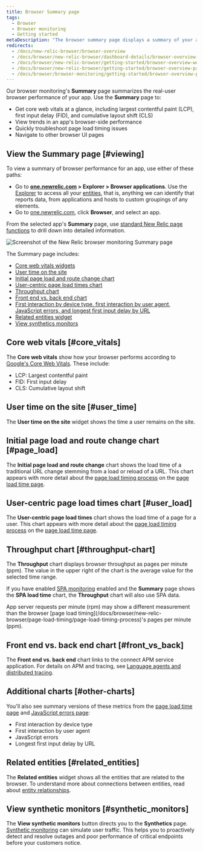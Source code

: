 ```yaml
---
title: Browser Summary page
tags:
  - Browser
  - Browser monitoring 
  - Getting started
metaDescription: "The browser summary page displays a summary of your app's browser-side performance, including page load timing, and throughput charts."
redirects:
  - /docs/new-relic-browser/browser-overview
  - /docs/browser/new-relic-browser/dashboard-details/browser-overview-dashboard
  - /docs/browser/new-relic-browser/getting-started/browser-overview-website-performance-glance
  - /docs/browser/new-relic-browser/getting-started/browser-overview-page-website-performance-summary
  - /docs/browser/browser-monitoring/getting-started/browser-overview-page-website-performance-summary
---
```



Our browser monitoring's **Summary** page summarizes the real-user browser performance of your app. Use the **Summary** page to:

* Get core web vitals at a glance, including largest contentful paint (LCP), first input delay (FID), and cumulative layout shift (CLS)
* View trends in an app's browser-side performance
* Quickly troubleshoot page load timing issues
* Navigate to other browser UI pages

## View the Summary page [#viewing]

To view a summary of browser performance for an app, use either of these paths:

* Go to **[one.newrelic.com](https://one.newrelic.com) > Explorer > Browser applications**. Use the [Explorer](/docs/new-relic-one/use-new-relic-one/core-concepts/new-relic-explorer-view-performance-across-apps-services-hosts/) to access all your [entities](/docs/new-relic-one/use-new-relic-one/core-concepts/what-entity-new-relic/), that is, anything we can identify that reports data, from applications and hosts to custom groupings of any elements.
* Go to [one.newrelic.com](https://one.newrelic.com), click **Browser**, and select an app.


From the selected app's **Summary** page, use [standard New Relic page functions](/docs/data-analysis/user-interface-functions/view-your-data/standard-page-functions) to drill down into detailed information.

<img
  title="Browser monitoring summary"
  alt="Screenshot of the New Relic browser monitoring Summary page"
  src={browserSummaryPage}
/>

The Summary page includes:

* [Core web vitals widgets](#core_vitals)
* [User time on the site](#user_time)
* [Initial page load and route change chart](#page_load)
* [User-centric page load times chart](#user_load)
* [Throughput chart](#throughput-chart)
* [Front end vs. back end chart](#front_vs_back)
* [First interaction by device type, first interaction by user agent, JavaScript errors, and longest first input delay by URL](#other-charts)
* [Related entities widget](#related_entities)
* [View synthetics monitors](#synthetic_monitors)

## Core web vitals [#core_vitals]

The **Core web vitals** show how your browser performs according to [Google's Core Web Vitals](/docs/browser/new-relic-browser/page-load-timing-resources/pageviewtiming-async-or-dynamic-page-details). These include:

* LCP: Largest contentful paint
* FID: First input delay
* CLS: Cumulative layout shift

## User time on the site [#user_time]

The **User time on the site** widget shows the time a user remains on the site.

## Initial page load and route change chart [#page_load]

The **Initial page load and route change** chart shows the load time of a traditional URL change stemming from a load or reload of a URL. This chart appears with more detail about the [page load timing process](/docs/browser/new-relic-browser/page-load-timing-resources/page-load-timing-process) on the [page load time page](/docs/browser/new-relic-browser/dashboard-details/page-views-dashboard).

## User-centric page load times chart [#user_load]

The **User-centric page load times** chart shows the load time of a page for a user. This chart appears with more detail about the [page load timing process](/docs/browser/new-relic-browser/page-load-timing-resources/page-load-timing-process) on the [page load time page](/docs/browser/new-relic-browser/dashboard-details/page-views-dashboard).

## Throughput chart [#throughput-chart]

The **Throughput** chart displays browser throughput as pages per minute (ppm). The value in the upper right of the chart is the average value for the selected time range.

If you have enabled [SPA monitoring](/docs/browser/single-page-app-monitoring/get-started/welcome-single-page-app-monitoring) enabled and the **Summary** page shows the **SPA load time** chart, the **Throughput** chart will also use SPA data.

<Callout variant="tip">
  App server requests per minute (rpm) may show a different measurement than the browser [page load timing](/docs/browser/new-relic-browser/page-load-timing/page-load-timing-process)'s pages per minute (ppm).
</Callout>

## Front end vs. back end chart [#front_vs_back]

The **Front end vs. back end** chart links to the connect APM service application. For details on APM and tracing, see [Language agents and distributed tracing](docs/distributed-tracing/enable-configure/language-agents-enable-distributed-tracing).

## Additional charts [#other-charts]

You'll also see summary versions of these metrics from the [page load time page](/docs/browser/new-relic-browser/dashboard-details/page-views-dashboard) and [JavaScript errors page](/docs/browser/new-relic-browser/browser-pro-features/javascript-errors-page-examining-errors-over-time):

* First interaction by device type
* First interaction by user agent
* JavaScript errors
* Longest first input delay by URL

## Related entities [#related_entities]

The **Related entities** widget shows all the entities that are related to the browser. To understand more about connections between entities, read about [entity relationships](docs/new-relic-one/use-new-relic-one/core-concepts/what-entity-new-relic/#related-entities).

## View synthetic monitors [#synthetic_monitors]

The **View synthetic monitors** button directs you to the **Synthetics** page. [Synthetic monitoring](/docs/synthetics/synthetic-monitoring/getting-started/get-started-synthetic-monitoring/) can simulate user traffic. This helps you to proactively detect and resolve outages and poor performance of critical endpoints before your customers notice.